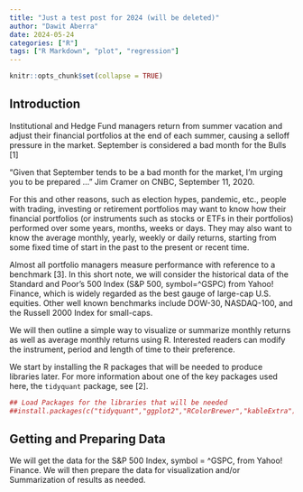 ```yaml
---
title: "Just a test post for 2024 (will be deleted)"
author: "Dawit Aberra"
date: 2024-05-24
categories: ["R"]
tags: ["R Markdown", "plot", "regression"]
---
```


```r
knitr::opts_chunk$set(collapse = TRUE)
```

## Introduction

Institutional and Hedge Fund managers return from summer vacation and adjust their financial portfolios at the end of each summer, causing a selloff pressure in the market. September is considered a bad month for the Bulls [1] 

“Given that September tends to be a bad month for the market, I’m urging you to be prepared …” Jim Cramer on CNBC, September 11, 2020.

For this and other reasons, such as election hypes, pandemic, etc., people with trading, investing or retirement portfolios may want to know how their financial portfolios (or instruments such as stocks or ETFs in their portfolios) performed over some years, months, weeks or days. They may also want to know the average monthly, yearly, weekly or daily returns, starting from some fixed time of start in the past to the present or recent time. 

Almost all portfolio managers measure performance with reference to a benchmark [3]. 
In this short note, we will consider the historical data of the Standard and Poor's 500 Index (S&P 500, symbol=^GSPC) from Yahoo! Finance, which is widely regarded as the best gauge of large-cap U.S. equities. Other well known benchmarks include DOW-30, NASDAQ-100, and the Russell 2000 Index for small-caps.

We will then outline a simple way to visualize or summarize monthly returns as well as average monthly returns using R. Interested readers can modify the instrument, period and length of time to their preference.

We start by installing the R packages that  will be needed to produce libraries later. For more information about one of the key packages used here, the `tidyquant` package,  see [2]. 


```r
## Load Packages for the libraries that will be needed
##install.packages(c("tidyquant","ggplot2","RColorBrewer","kableExtra"))

```

## Getting and Preparing Data

We will get the data for the S&P 500 Index, symbol = ^GSPC,  from Yahoo! Finance. We will then prepare the data for visualization and/or Summarization  of results as needed. 
